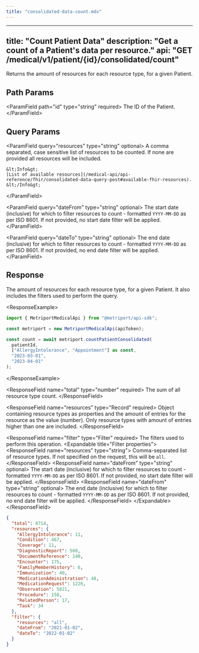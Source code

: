 ```yaml
---
title: "consolidated-data-count.mdx"
---
```


---
title: "Count Patient Data"
description: "Get a count of a Patient's data per resource."
api: "GET /medical/v1/patient/{id}/consolidated/count"
---

Returns the amount of resources for each resource type, for a given Patient.

## Path Params

&lt;ParamField path="id" type="string" required&gt;
  The ID of the Patient.
&lt;/ParamField&gt;

## Query Params

&lt;ParamField query="resources" type="string" optional&gt;
    A comma separated, case sensitive list of resources to be counted. If none are provided all
    resources will be included.

    &lt;Info&gt;
    [List of available resources](/medical-api/api-reference/fhir/consolidated-data-query-post#available-fhir-resources).
    &lt;/Info&gt;

&lt;/ParamField&gt;

&lt;ParamField query="dateFrom" type="string" optional&gt;
  The start date (inclusive) for which to filter resources to count - formatted `YYYY-MM-DD` as per
  ISO 8601. If not provided, no start date filter will be applied.
&lt;/ParamField&gt;

&lt;ParamField query="dateTo" type="string" optional&gt;
  The end date (inclusive) for which to filter resources to count - formatted `YYYY-MM-DD` as per
  ISO 8601. If not provided, no end date filter will be applied.
&lt;/ParamField&gt;

## Response

The amount of resources for each resource type, for a given Patient. It also includes
the filters used to perform the query.

&lt;ResponseExample&gt;

```typescript Metriport SDK
import { MetriportMedicalApi } from "@metriport/api-sdk";

const metriport = new MetriportMedicalApi(apiToken);

const count = await metriport.countPatientConsolidated(
  patientId,
  ["AllergyIntolerance", "Appointment"] as const,
  "2023-03-01",
  "2023-04-01"
);
```

&lt;/ResponseExample&gt;

&lt;ResponseField name="total" type="number" required&gt;
  The sum of all resource type count.
&lt;/ResponseField&gt;

&lt;ResponseField name="resources" type="Record" required&gt;
  Object containing resource types as properties and the amount of entries for the resource as the
  value (number). Only resource types with amount of entries higher than one are included.
&lt;/ResponseField&gt;

&lt;ResponseField name="filter" type="Filter" required&gt;
  The filters used to perform this operation.
  &lt;Expandable title="Filter properties"&gt;
    &lt;ResponseField name="resources" type="string"&gt;
      Comma-separated list of resource types. If not specified on the request, this will be `all`.
    &lt;/ResponseField&gt;
    &lt;ResponseField name="dateFrom" type="string" optional&gt;
      The start date (inclusive) for which to filter resources to count - formatted `YYYY-MM-DD` as
      per ISO 8601. If not provided, no start date filter will be applied.
    &lt;/ResponseField&gt;
    &lt;ResponseField name="dateFrom" type="string" optional&gt;
      The end date (inclusive) for which to filter resources to count - formatted `YYYY-MM-DD` as
      per ISO 8601. If not provided, no end date filter will be applied.
    &lt;/ResponseField&gt;
  &lt;/Expandable&gt;
&lt;/ResponseField&gt;

```json
{
  "total": 8714,
  "resources": {
    "AllergyIntolerance": 11,
    "Condition": 467,
    "Coverage": 11,
    "DiagnosticReport": 560,
    "DocumentReference": 140,
    "Encounter": 175,
    "FamilyMemberHistory": 6,
    "Immunization": 40,
    "MedicationAdministration": 48,
    "MedicationRequest": 1226,
    "Observation": 5821,
    "Procedure": 158,
    "RelatedPerson": 17,
    "Task": 34
  },
  "filter": {
    "resources": "all",
    "dateFrom": "2021-01-02",
    "dateTo": "2022-01-02"
  }
}
```
